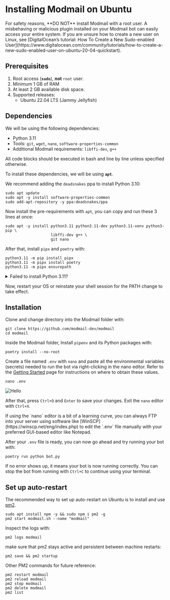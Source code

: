 
# Installing Modmail on Ubuntu

<Callout emoji="⚠️" type="warning">
	For safety reasons, **DO NOT** install Modmail with a root user. A misbehaving or malicious plugin installed on your Modmail bot can easily access your entire system. If you are unsure how to create a new user on Linux, see [DigitalOcean’s tutorial: How To Create a New Sudo-enabled User](https://www.digitalocean.com/community/tutorials/how-to-create-a-new-sudo-enabled-user-on-ubuntu-20-04-quickstart).
</Callout>

## Prerequisites

1. Root access (**`sudo`**), **not** `root` user.
2. Minimum 1 GB of RAM
3. At least 2 GB available disk space.
4. Supported releases:
   * Ubuntu 22.04 LTS (Jammy Jellyfish)

## Dependencies

We will be using the following dependencies:

* Python 3.11
* Tools: `git`, `wget`, `nano`, `software-properties-common`
* Additional Modmail requirements: `libffi-dev`, `g++`

<Callout emoji="ℹ️" type="info">
All code blocks should be executed in bash and line by line unless specified otherwise.
</Callout>

To install these dependencies, we will be using **`apt`**.

We recommend adding the `deadsnakes` ppa to install Python 3.10:

```shell
sudo apt update
sudo apt -y install software-properties-common
sudo add-apt-repository -y ppa:deadsnakes/ppa
```

Now install the pre-requirements with `apt`, you can copy and run these 3 lines at once:

```shell
sudo apt -y install python3.11 python3.11-dev python3.11-venv python3-pip \
                    libffi-dev g++ \
                    git nano
```

After that, install `pipx` and `poetry` with:

```shell
python3.11 -m pip install pipx
python3.11 -m pipx install poetry
python3.11 -m pipx ensurepath
```

<details>

<summary>Failed to install Python 3.11?</summary>

You can manually compile Python instead of adding using the Deadsnakes PPA. Compiling Python may take a while (est. 5-10 minutes).
```shell
sudo apt update && sudo apt upgrade -y
sudo apt install -y software-properties-common \
                    libffi-dev g++ \
                    git wget nano \
                    build-essential zlib1g-dev libncurses5-dev \
                    libgdbm-dev libnss3-dev libssl-dev \
                    libreadline-dev libffi-dev libsqlite3-dev libbz2-dev
wget https://www.python.org/ftp/python/3.11.7/Python-3.11.7.tgz
tar xzf Python-3.11.7.tgz
cd Python-3.11.7
./configure --enable-optimizations 
make altinstall
```
</details>

Now, restart your OS or reinstate your shell session for the PATH change to take effect.


## Installation

Clone and change directory into the Modmail folder with:

```shell
git clone https://github.com/modmail-dev/modmail
cd modmail
```

Inside the Modmail folder, Install `pipenv` and its Python packages with:

```shell
poetry install --no-root
```

Create a file named `.env` with `nano` and paste all the environmental variables (secrets) needed to run the bot via right-clicking in the nano editor.
Refer to the [Getting Started](/getting-started) page for instructions on where to obtain these values.

```shell
nano .env
```

<Image src="/vps-env.png" alt="Hello" width={600} height={500} />

After that, press `Ctrl+O` and `Enter` to save your changes. Exit the `nano` editor with `Ctrl+X`.

<Callout emoji="ℹ️" type="info">
If using the `nano` editor is a bit of a learning curve, you can always FTP into your server using software like [WinSCP](https://winscp.net/eng/index.php) to edit the `.env` file manually with your preferred GUI-based editor like Notepad.
</Callout>

After your `.env` file is ready, you can now go ahead and try running your bot with:

```shell
poetry run python bot.py
```

If no error shows up, it means your bot is now running correctly. You can stop the bot from running with `Ctrl+C` to continue using your terminal.

## Set up auto-restart

The recommended way to set up auto-restart on Ubuntu is to install and use [pm2](https://pm2.io/).
```shell
sudo apt install npm -y && sudo npm i pm2 -g
pm2 start modmail.sh --name "modmail"
```

Inspect the logs with:
```shell
pm2 logs modmail
```

make sure that pm2 stays active and persistent between machine restarts:
```shell
pm2 save && pm2 startup
```

Other PM2 commands for future reference:
```shell
pm2 restart modmail
pm2 reload modmail
pm2 stop modmail
pm2 delete modmail
pm2 list
```